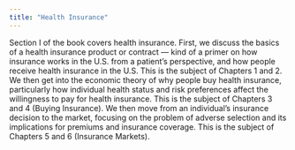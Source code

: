 ```yaml
---
title: "Health Insurance"
---
```


Section I of the book covers health insurance. First, we discuss the basics of a health insurance product or contract --- kind of a primer on how insurance works in the U.S. from a patient's perspective, and how people receive health insurance in the U.S. This is the subject of Chapters 1 and 2. We then get into the economic theory of why people buy health insurance, particularly how individual health status and risk preferences affect the willingness to pay for health insurance. This is the subject of Chapters 3 and 4 (Buying Insurance). We then move from an individual's insurance decision to the market, focusing on the problem of adverse selection and its implications for premiums and insurance coverage. This is the subject of Chapters 5 and 6 (Insurance Markets).
